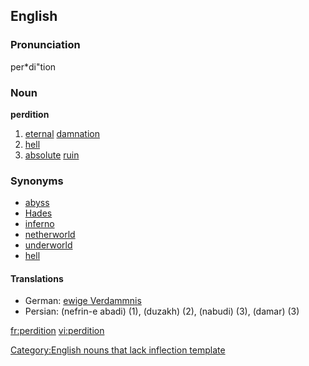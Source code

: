 ==English==

===Pronunciation===
per*di"tion

===Noun===
'''perdition'''
# [[eternal]] [[damnation]]
# [[hell]]
# [[absolute]] [[ruin]]

===Synonyms===
* [[abyss]]
* [[Hades]]
* [[inferno]]
* [[netherworld]]
* [[underworld]]
* [[hell]]
====Translations====
*German: [[ewige Verdammnis]] {{f}}
*Persian: {{FAchar|[[نفرین ابدی]]}} (nefrin-e abadi) (1), {{FAchar|[[دوزخ]]}} (duzakh) (2), {{FAchar|[[نابودی]]}} (nabudi) (3), {{FAchar|[[دمار]]}} (damar) (3)

[[Category:English nouns that lack inflection template]]

[[fr:perdition]]
[[vi:perdition]]